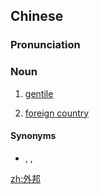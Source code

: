 ==Chinese==
{{zh-forms}}

===Pronunciation===
{{zh-pron
|m=wàibāng
|c=ngoi6 bong1
|h=pfs=ngoi-pâng
|mn=gōa-pang
|cat=n
}}

===Noun===
{{zh-noun}}

# [[gentile]]
#: {{zh-x|這 便 叫 ^亞伯拉罕 的 福 ， 因 ^基督 ^耶穌 可以 臨到 外邦 人 ， 使 我們 因 信 得著 所 應許 的 聖靈。|ref={{w2|zh|和合本|新標點和合本}} ([[w:Chinese Union Version|Chinese Union Version with New Punctuation]]), {{lang|zh|加拉太書}} (Galatians) 3:14|That the blessing of Abraham might come on the '''Gentiles''' through Jesus Christ; that we might receive the promise of the Spirit through faith.}}
# [[foreign country]]

====Synonyms====
* {{sense|foreign country}} {{zh-l|外國}}, {{zh-l|異邦}}, {{zh-l|異國}}

[[zh:外邦]]